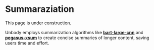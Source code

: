 
# Summaraziation
<Callout emoji="👾">
    This page is under construction.
</Callout>

Unbody employs summarization algorithms like **[bart-large-cnn](https://huggingface.co/facebook/bart-large-cnn)** and **[pegasus-xsum](https://huggingface.co/google/pegasus-xsum)** to create concise summaries of longer content, saving users time and effort.
